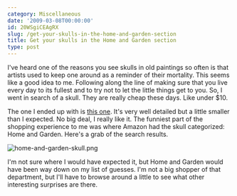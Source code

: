 ```yaml
---
category: Miscellaneous
date: '2009-03-08T00:00:00'
id: 20WSgiCEAgRX
slug: /get-your-skulls-in-the-home-and-garden-section
title: Get your skulls in the Home and Garden section
type: post
---
```


I've heard one of the reasons you see skulls in old paintings so
often is that artists used to keep one around as a reminder of
their mortality. This seems like a good idea to me. Following along
the line of making sure that you live every day to its fullest and
to try not to let the little things get to you. So, I went in
search of a skull. They are really cheap these days. Like under
$10.

The one I ended up with is
[this one](http://tr.im/h8YB "Grinning Skull"). It's very well
detailed but a little smaller than I expected. No big deal, I
really like it. The funniest part of the shopping experience to me
was where Amazon had the skull categorized: Home and Garden. Here's
a grab of the search results.

  
![home-and-garden-skull.png](http://www.alanwsmith.com/blog/wp-content/uploads/2009/03/home-and-garden-skull.png)

I'm not sure where I would have expected it, but Home and Garden
would have been way down on my list of guesses. I'm not a big
shopper of that department, but I'll have to browse around a little
to see what other interesting surprises are there.